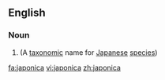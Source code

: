 ==English==

===Noun===
{{en-noun|-}}

# {{science}}{{botany}} {{alternative spelling of|Japonica}} (A [[taxonomic]] name for [[Japanese]] [[species]])

[[fa:japonica]]
[[vi:japonica]]
[[zh:japonica]]